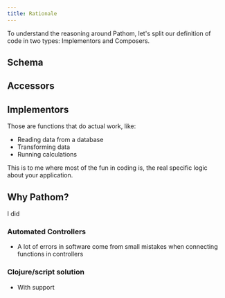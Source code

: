 ```yaml
---
title: Rationale
---
```


To understand the reasoning around Pathom, let's split our definition of code in two types: Implementors and Composers.

## Schema

## Accessors

## Implementors

Those are functions that do actual work, like:

- Reading data from a database
- Transforming data
- Running calculations

This is to me where most of the fun in coding is, the real specific logic about your
application.

## Why Pathom?

I did

### Automated Controllers

* A lot of errors in software come from small mistakes when connecting functions in controllers

### Clojure/script solution

* With support

